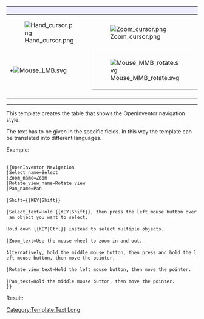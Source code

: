 {| class="mousemodel" style="border-style:solid; border-width:1px; border-color:#aaaaaa; padding:1px; border-spacing:18px 0px; width:100%;"
! style="width:25%; background: #ededff; padding:2px 2px;" | {{{Select_name}}}
! colspan="2" style="width:25%; background: #ededff; padding:2px 2px;" | {{{Zoom_name}}}
! style="width:25%; background: #ededff; padding:2px 2px;" | {{{Rotate_view_name}}}
! style="width:25%; background: #ededff; padding:2px 2px;" | {{{Pan_name}}}

|- style="text-align:center;"
|[[Image:Hand_cursor.png]]
| colspan="2" | [[Image:Zoom_cursor.png]]
|[[Image:Rotate_cursor.png]]
|[[Image:Pan_cursor.png]]

|- style="text-align:center;"
|{{{Shift}}}+[[Image:Mouse_LMB.svg]]
| style="width:12%; border-style:solid; border-width:1px; border-color:#aaaaaa" | [[Image:Mouse_MMB_rotate.svg]]
| style="width:12%; border-style:solid; border-width:1px; border-color:#aaaaaa" | [[Image:Mouse_MMB+LMB_hold.svg]]
|[[Image:Mouse_LMB_hold.svg]]
|[[Image:Mouse_MMB_hold.svg]]

|- style="vertical-align:top; background:#efefef;"
|{{{Select_text}}}
| colspan="2" | {{{Zoom_text}}}
|{{{Rotate_view_text}}}
|{{{Pan_text}}}
|}<noinclude>

----

This template creates the table that shows the OpenInventor navigation style.

The text has to be given in the specific fields. In this way the template can be translated into different languages.

Example:

 <nowiki>
{{OpenInventor Navigation
|Select_name=Select
|Zoom_name=Zoom
|Rotate_view_name=Rotate view
|Pan_name=Pan

|Shift={{KEY|Shift}}

|Select_text=Hold {{KEY|Shift}}, then press the left mouse button over an object you want to select.

Hold down {{KEY|Ctrl}} instead to select multiple objects.

|Zoom_text=Use the mouse wheel to zoom in and out.

Alternatively, hold the middle mouse button, then press and hold the left mouse button, then move the pointer.

|Rotate_view_text=Hold the left mouse button, then move the pointer.

|Pan_text=Hold the middle mouse button, then move the pointer.
}}</nowiki>

Result:

{{OpenInventor Navigation
|Select_name=Select
|Zoom_name=Zoom
|Rotate_view_name=Rotate view
|Pan_name=Pan

|Shift={{KEY|Shift}}

|Select_text=Hold {{KEY|Shift}}, then press the left mouse button over an object you want to select.

Hold down {{KEY|Ctrl}} instead to select multiple objects.

|Zoom_text=Use the mouse wheel to zoom in and out.

Alternatively, hold the middle mouse button, then press and hold the left mouse button, then move the pointer.

|Rotate_view_text=Hold the left mouse button, then move the pointer.

|Pan_text=Hold the middle mouse button, then move the pointer.
}}

[[Category:Template:Text Long]]
</noinclude>